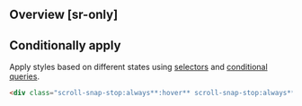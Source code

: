 ## Overview [sr-only]
<Overview/>

## Conditionally apply
Apply styles based on different states using [selectors](/docs/state-selectors) and [conditional queries](/docs/conditional-queries).
```html
<div class="scroll-snap-stop:always**:hover** scroll-snap-stop:always**@sm** scroll-snap-stop:always**@dark** scroll-snap-stop:always**@print**">…</div>
```

